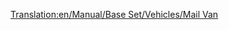 [[Translation:en/Manual/Base Set/Vehicles/Mail Van]]

{{ru/Железнодорожное ТС|Picture=[[File:en/Mailvan.png|Почтовый вагон]] [[File:en/Mailvanx.png|Почтовый вагон]]
|Имя=Почтовый вагон
|НормЦена=£ 1,335 ($ 2,670)
|НормМасса=21 / 28 т
|НормЁмкость=30 мешков почты
|МоноЦена=£ 1,335 ($ 2,670)
|МоноМасса=21 / 29 т
|МоноЁмкость=35 мешков почты
|МагЦена=£ 1,335 ($ 2,670)
|МагМасса=21 / 30 т
|МагЁмкость=37 мешков почты
|Опис=Просто вагон для перевозки почты.
}}